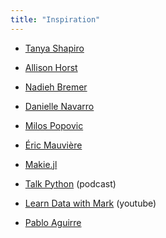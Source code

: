 ```yaml
---
title: "Inspiration"
---
```


-   [Tanya Shapiro](https://tanyaviz.com/)

-   [Allison Horst](https://allisonhorst.com/allison-horst)

-   [Nadieh Bremer](https://www.visualcinnamon.com/)

-   [Danielle Navarro](https://djnavarro.net/)

-   [Milos Popovic](https://milospopovic.net/)

-   [Éric Mauvière](https://www.icem7.fr/)

-   [Makie.jl](https://makie.org/)

-   [Talk Python](https://talkpython.fm/episodes/all) (podcast)

-   [Learn Data with Mark](https://www.youtube.com/@learndatawithmark) (youtube)

-   [Pablo Aguirre](https://pabloagn.com/)
